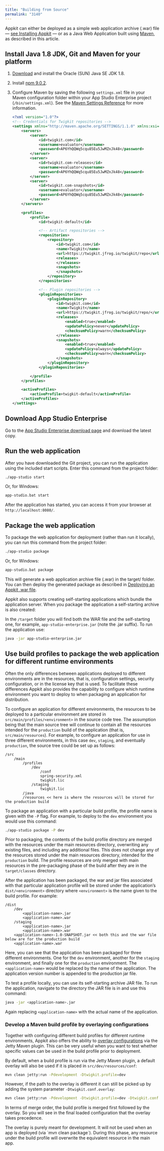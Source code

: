 ```yaml
---
title: "Building from Source"
permalink: "3140"
---
```


Appkit can either be deployed as a simple web application archive (.war) file — [see Installing Appkit](/how-to/3073/deploying-a-war-file) — or as a Java Web Application built using [Maven](http://maven.apache.org), as described in this article.

## Install Java 1.8 JDK, Git and Maven for your platform

1. [Download](https://www.oracle.com/java/technologies/javase-jdk8-downloads.html) and install the Oracle (SUN) Java SE JDK 1.8.
2. Install [npm 9.0.2](https://www.npmjs.com/get-npm).
3. Configure Maven by saving the following `settings.xml` file in your Maven configuration folder within your App Studio Enterprise project (`/bin/settings.xml`). See the [Maven Settings Reference](http://maven.apache.org/settings.html) for more information.

    ```xml
    <?xml version="1.0"?>
    <!-- Credentials for Twigkit repositories -->
    <settings xmlns="http://maven.apache.org/SETTINGS/1.1.0" xmlns:xsi="http://www.w3.org/2001/XMLSchema-instance" xsi:schemaLocation="http://maven.apache.org/SETTINGS/1.1.0 http://maven.apache.org/xsd/profile-1.1.0.xsd">
        <servers>
            <server>
                <id>twigkit.com</id>
                <username>evaluator</username>
                <password>AP6YhQQWq5cqu85Eu5JwMZnJk48</password>
            </server>
            <server>
                <id>twigkit.com-releases</id>
                <username>evaluator</username>
                <password>AP6YhQQWq5cqu85Eu5JwMZnJk48</password>
            </server>
            <server>
                <id>twigkit.com-snapshots</id>
                <username>evaluator</username>
                <password>AP6YhQQWq5cqu85Eu5JwMZnJk48</password>
            </server>
        </servers>

        <profiles>
            <profile>
                <id>twigkit-default</id>

                <!-- Artifact repositories -->
                <repositories>
                    <repository>
                        <id>twigkit.com</id>
                        <name>Twigkit</name>
                        <url>https://twigkit.jfrog.io/twigkit/repo</url>
                        <releases>
                        </releases>
                        <snapshots>
                        </snapshots>
                    </repository>
                </repositories>

                <!-- Plugin repositories -->
                <pluginRepositories>
                    <pluginRepository>
                        <id>twigkit.com</id>
                        <name>Twigkit</name>
                        <url>https://twigkit.jfrog.io/twigkit/repo/</url>
                        <releases>
                            <enabled>true</enabled>
                            <updatePolicy>never</updatePolicy>
                            <checksumPolicy>warn</checksumPolicy>
                        </releases>
                        <snapshots>
                            <enabled>true</enabled>
                            <updatePolicy>always</updatePolicy>
                            <checksumPolicy>warn</checksumPolicy>
                        </snapshots>
                    </pluginRepository>
                </pluginRepositories>

            </profile>
        </profiles>

        <activeProfiles>
            <activeProfile>twigkit-default</activeProfile>
        </activeProfiles>
    </settings>
    ```

## Download App Studio Enterprise

Go to the [App Studio Enterprise download page](/app-studio/4.2/994/app-studio-enterprise) and download the latest copy.

## Run the web application

After you have downloaded the Git project, you can run the application using the included start scripts. Enter this command from the project folder:

```bash
./app-studio start
```

Or, for Windows:

```bash
app-studio.bat start
```

After the application has started, you can access it from your browser at `http://localhost:8080/`.

## Package the web application

To package the web application for deployment (rather than run it locally), you can run this command from the project folder:

```bash
./app-studio package
```

Or, for Windows:

```bash
app-studio.bat package
```

This will generate a web application archive file (.war) in the target/ folder. You can then deploy the generated package as described in [Deploying an Appkit .war file](/how-to/3073/deploying-a-war-file).

Appkit also supports creating self-starting applications which bundle the application server. When you package the application a self-starting archive is also created:

In the `/target` folder you will find both the WAR file and the self-starting one, for example, `app-studio-enterprise.jar` (note the .jar suffix). To run the application use:

```bash
java -jar app-studio-enterprise.jar
```

## Use build profiles to package the web application for different runtime environments

Often the only differences between applications deployed to different environments are in the resources, that is, configuration settings, security configuration, or in the license key that is used. To facilitate these differences Appkit also provides the capability to configure which runtime environment you want to deploy to when packaging an application for distribution.

To configure an application for different environments, the resources to be deployed to a particular environment are stored in `src/main/profiles/<environment>` in the source code tree. The assumption being that the main source tree will continue to contain all the resources intended for the `production` build of the application (that is, `src/main/resources`). For example, to configure an application for use in three different environments, in this case `dev`, `staging`, and eventually `production`, the source tree could be set up as follows:

```
/src
    /main
        /profiles
            /dev
                /conf
                spring-security.xml
                twigkit.lic
            /staging
                twigkit.lic
        /java
        /resources << here is where the resources will be stored for the production build
```

To package an application with a particular build profile, the profile name is given with the `-P` flag. For example, to deploy to the `dev` environment you would use this command:

```bash
./app-studio package -P dev
```

Prior to packaging, the contents of the build profile directory are merged with the resources under the main resources directory, overwriting any existing files, and including any additional files. This does not change any of the resources stored under the main resources directory, intended for the `production` build. The profile resources are only merged with main resources in the pre-packaging phase of the build after they are in the `target/classes` directory.

After the application has been packaged, the war and jar files associated with that particular application profile will be stored under the application’s `dist/<environment>` directory where `<environment>` is the name given to the build profile. For example:

```
/dist
    /dev
        <application-name>.jar
        <application-name>.war
    /staging
        <application-name>.jar
        <application-name>.war
    <application-name>-1.0-SNAPSHOT.jar << both this and the war file below are for the production build
    <application-name>.war
```

Here, you can see that the application has been packaged for three different environments. One for the `dev` environment, another for the `staging` environment, and finally one for the `production` environment. The `<application-name>` would be replaced by the name of the application. The application version number is appended to the production jar file.

To test a profile locally, you can use its self-starting archive JAR file. To run the application, navigate to the directory the JAR file is in and use this command:

```bash
java -jar <application-name>.jar
```

Again replacing `<application-name>` with the actual name of the application.

### Develop a Maven build profile by overlaying configurations

Together with configuring different build profiles for different runtime environments, Appkit also offers the ability to [overlay configurations](/how-to/3073/deploying-a-war-file) via the Jetty Maven plugin. This can be very useful when you want to test whether specific values can be used in the build profile prior to deployment.

By default, when a build profile is run via the Jetty Maven plugin, a default overlay will also be used if it is placed in `src/dev/resources/conf`:

```bash
mvn clean jetty:run -Pdevelopment -Dtwigkit.profile=dev
```

However, if the path to the overlay is different it can still be picked up by adding the system parameter `-Dtwigkit.conf.overlay`:

```bash
mvn clean jetty:run -Pdevelopment -Dtwigkit.profile=dev -Dtwigkit.conf.overlay="file://src/dev/my_resources/conf”
```

In terms of merge order, the build profile is merged first followed by the overlay. So you will see in the final loaded configuration that the overlay takes precedence.

<Note>
The overlay is purely meant for development. It will not be used when an app is deployed (via `mvn clean package`). During this phase, any resource under the build profile will overwrite the equivalent resource in the main app.
</Note>
